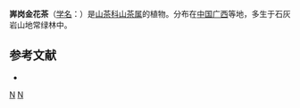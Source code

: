 {{Speciesbox 
| genus = Camellia
| species = grandis
| authority =  (Liang et Mo)
}}

'''㟖岗金花茶'''（[[学名|学名]]：{{lang|la|''Camellia grandis''}}）是[[山茶科|山茶科]][[山茶属|山茶属]]的植物。分布在[[中国|中国]][[广西|广西]]等地，多生于石灰岩山地常绿林中。

== 参考文献 ==
<div class="references-small">
* {{cite web| url =http://www.bioinfo.cn/db05/KmzwSpecies.php?action=view&id=28970| title =㟖岗金花茶| work =《中国高等植物数据库全库》| publisher =中国科学院微生物研究所| author =昆明植物研究所| accessdate =2009-02-19| deadurl =yes| archiveurl =https://web.archive.org/web/20160305051543/http://www.bioinfo.cn/db05/KmzwSpecies.php?action=view&id=28970| archivedate =2016-03-05}}
</div>
{{Taxonbar|from=Q10863762}}

[[Category:山茶属|N]]
[[Category:广西植物|N]]